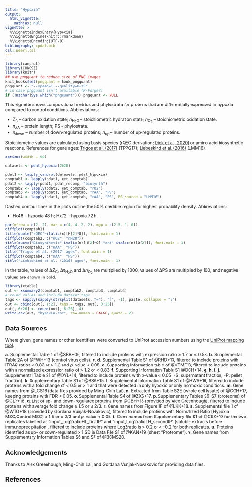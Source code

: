 ```yaml
---
title: "Hypoxia"
output:
  html_vignette:
    mathjax: null
vignette: >
  %\VignetteIndexEntry{Hypoxia}
  %\VignetteEngine{knitr::rmarkdown}
  %\VignetteEncoding{UTF-8}
bibliography: cpdat.bib
csl: peerj.csl
---
```


```r
library(canprot)
library(CHNOSZ)
library(knitr)
## use pngquant to reduce size of PNG images
knit_hooks$set(pngquant = hook_pngquant)
pngquant <- "--speed=1 --quality=0-25"
# in case pngquant isn't available (R-Forge?)
if (!nzchar(Sys.which("pngquant"))) pngquant <- NULL 
```

This vignette shows compositional metrics and phylostrata for proteins that are differentially expressed in hypoxia compared to control conditions.
Abbreviations:

  * <i>Z</i><sub>C</sub> &ndash; carbon oxidation state; <i>n</i><sub>H<sub>2</sub>O</sub> &ndash; stoichiometric hydration state; <i>n</i><sub>O<sub>2</sub></sub> &ndash; stoichiometric oxidation state.
  * <i>n</i><sub>AA</sub> &ndash; protein length; PS &ndash; phylostrata.
  * <i>n</i><sub>down</sub> &ndash; number of down-regulated proteins; <i>n</i><sub>up</sub> &ndash; number of up-regulated proteins.

Stoichiometric values are calculated using basis species (rQEC derivation; [Dick et al., 2020](https://doi.org/10.1101/2020.04.01.020008)) or amino acid biosynthetic reactions.
References for gene ages: [Trigos et al. (2017)](https://doi.org/10.1073/pnas.1617743114) (TPPG17); [Liebeskind et al. (2016)](https://doi.org/10.1093/gbe/evw113) (LMM16).

```r
options(width = 90)
```

<style type="text/css">
body {
  max-width: 800px;
  margin-left: auto;
  margin-right: auto;
}
</style>

```r
datasets <- pdat_hypoxia(2020)
```

```r
pdat1 <- lapply_canprot(datasets, pdat_hypoxia)
comptab1 <- lapply(pdat1, get_comptab)
pdat2 <- lapply(pdat1, pdat_recomp, "biosynth")
comptab2 <- lapply(pdat2, get_comptab, "nO2")
comptab3 <- lapply(pdat1, get_comptab, "nAA", "PS")
comptab4 <- lapply(pdat1, get_comptab, "nAA", "PS", PS_source = "LMM16")
```

Dashed contour lines in the plots outline the 50% credible region for highest probability density.
Abbreviations:

  * Hx48 &ndash; hypoxia 48 h; Hx72 &ndash; hypoxia 72 h.

```r
par(mfrow = c(2, 2), mar = c(4, 4, 2, 2), mgp = c(2.5, 1, 0))
diffplot(comptab1)
title(quote("rQEC"~italic(n)[H[2]*O]), font.main = 1)
diffplot(comptab2, c("nO2", "nH2O"))
title(quote("Biosynthetic"~italic(n)[H[2]*O]~"and"~italic(n)[O[2]]), font.main = 1)
diffplot(comptab3, c("nAA", "PS"))
title("Trigos et al. (2017) ages", font.main = 1)
diffplot(comptab4, c("nAA", "PS"))
title("Liebeskind et al. (2016) ages", font.main = 1)
```

In the table, values of &Delta;<i>Z</i><sub>C</sub>, &Delta;<i>n</i><sub>H<sub>2</sub>O</sub> and &Delta;<i>n</i><sub>O<sub>2</sub></sub> are multiplied by 1000, values of &Delta;PS are multiplied by 100, and negative values are shown in bold.

```r
library(xtable)
out <- xsummary2(comptab1, comptab2, comptab3, comptab4)
# round values and include dataset tags
tags <- sapply(sapply(strsplit(datasets, "="), "[", -1), paste, collapse = ";")
out <- cbind(out[, 1:2], tags = tags, out[, 3:25])
out[, 6:26] <- round(out[, 6:26], 4)
write.csv(out, "hypoxia.csv", row.names = FALSE, quote = 2)
```

## Data Sources
Where given, gene names or other identifiers were converted to UniProt accession numbers using the <a href="https://www.uniprot.org/mapping/">UniProt mapping tool</a>.

__a__. Supplemental Table 1 of @SBB+06, filtered to include proteins with expression ratio ≥ 1.7 or ≤ 0.58.
__b__. Supplemental Table 2A of @FWH+13 (control virus cells).
__c__. __d__. Supplemental Table S1 of @RHD+13, filtered to include proteins with iTRAQ ratios < 0.83 or > 1.2 and _p_-value < 0.05.
__e__. Supporting Information table of @VTMF13, filtered to include proteins with a normalized expression ratio of > 1.2 or < 0.83.
__f__. Supporting Information Table S1 @DCH+14.
__g__. __h__. __i__. __j__. Supplemental Table S1 of @DYL+14, filtered to include proteins with _p_-value < 0.05 (-S: supernatant fraction; -P: pellet fraction).
__k__. Supplementary Table S1 of @BSA+15.
__l__. Supplemental Information Table S1 of @HWA+16, filtered to include proteins with a fold change of < 0.5 or > 1 and that were detected in only hypoxic or only normoxic conditions.
__m__. Gene names from @LCS16 (data files provided by Ming-Chih Lai).
__n__. Extracted from Table S2E (whole cell lysate) of @CGH+17, keeping proteins with FDR < 0.05.
__o__. Supplemental Table S4 of @ZXS+17.
__p__. Supplementary Tables S6-S7 (proteome) of @CLY+18.
__q__. List of up- and down-regulated proteins from @GBH+18 (provided by Alex Greenhough), filtered to include proteins with average fold change ≥ 1.5 or ≤ 2/3.
__r__. Gene names from Figure 1F of @LKK+18.
__s__. Supplemental file 1 of @WTG+18 (provided by Gordana Vunjak-Novakovic), filtered to include proteins with Normalized Ratio [Hypoxia MSC/Control MSC] ≥ 1.5 or ≤ 2/3 and _p_-value < 0.05.
__t__. Gene names from Supplementary file S1 of @CSK+19 for the two replicates labelled as "input_Log2ratioHL_firstIP" and "input_Log2ratioLH_secondIP" (soluble extracts before immunoprecipitation), filtered to include proteins where Log2ratio is > 0.2 or < -0.2 for both replicates.
__u__. Proteins identified as up- or down-regulated > 1 SD in Data File S1 of @KAN+19 (sheet "Proteome").
__v__. Gene names from Supplementary Information Tables S6 and S7 of @BCMS20.

## Acknowledgements
Thanks to Alex Greenhough, Ming-Chih Lai, and Gordana Vunjak-Novakovic for providing data files.

## References
